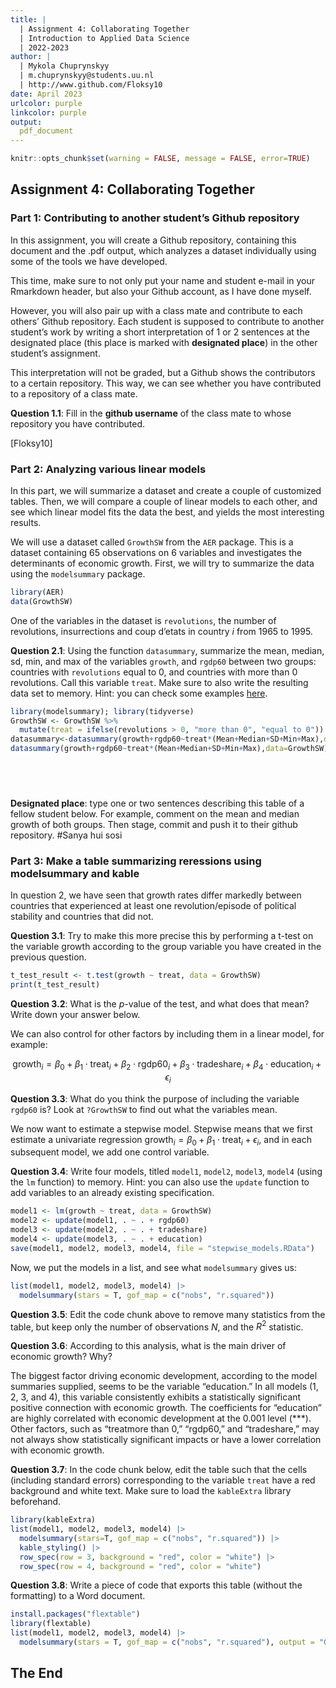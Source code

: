 ```yaml
---
title: | 
  | Assignment 4: Collaborating Together
  | Introduction to Applied Data Science
  | 2022-2023
author: |
  | Mykola Chuprynskyy
  | m.chuprynskyy@students.uu.nl
  | http://www.github.com/Floksy10
date: April 2023
urlcolor: purple
linkcolor: purple 
output: 
  pdf_document
---
```


```r
knitr::opts_chunk$set(warning = FALSE, message = FALSE, error=TRUE)
```

## Assignment 4: Collaborating Together 

### Part 1: Contributing to another student's Github repository

In this assignment, you will create a Github repository, containing this document and the .pdf output, which analyzes a dataset individually using some of the tools we have developed. 

This time, make sure to not only put your name and student e-mail in your Rmarkdown header, but also your Github account, as I have done myself. 

However, you will also pair up with a class mate and contribute to each others' Github repository. Each student is supposed to contribute to another student's work by writing a short interpretation of 1 or 2 sentences at the designated place (this place is marked with **designated place**) in the other student's assignment. 

This interpretation will not be graded, but a Github shows the contributors to a certain repository. This way, we can see whether you have contributed to a repository of a class mate. 

**Question 1.1**: Fill in the __github username__ of the class mate to whose repository you have contributed. 

[Floksy10]

### Part 2: Analyzing various linear models

In this part, we will summarize a dataset and create a couple of customized tables. Then, we will compare a couple of linear models to each other, and see which linear model fits the data the best, and yields the most interesting results.

We will use a dataset called `GrowthSW` from the `AER` package. This is a dataset containing 65 observations on 6 variables and investigates the determinants of economic growth. First, we will try to summarize the data using the `modelsummary` package. 

```r
library(AER)
data(GrowthSW)
```

One of the variables in the dataset is `revolutions`, the number of revolutions, insurrections and coup d'etats in country $i$ from 1965 to 1995.

**Question 2.1**: Using the function `datasummary`, summarize the mean, median, sd, min, and max of the variables `growth`, and `rgdp60` between two groups: countries with `revolutions` equal to 0, and countries with more than 0 revolutions. Call this variable `treat`. Make sure to also write the resulting data set to memory. Hint: you can check some examples [here](https://vincentarelbundock.github.io/modelsummary/articles/datasummary.html#datasummary).

```r
library(modelsummary); library(tidyverse)
GrowthSW <- GrowthSW %>%
  mutate(treat = ifelse(revolutions > 0, "more than 0", "equal to 0"))
datasummary<-datasummary(growth+rgdp60~treat*(Mean+Median+SD+Min+Max),data=GrowthSW)
datasummary(growth+rgdp60~treat*(Mean+Median+SD+Min+Max),data=GrowthSW)



  
```

**Designated place**: type one or two sentences describing this table of a fellow student below. For example, comment on the mean and median growth of both groups. Then stage, commit and push it to their github repository. 
#Sanya hui sosi

### Part 3: Make a table summarizing reressions using modelsummary and kable

In question 2, we have seen that growth rates differ markedly between countries that experienced at least one revolution/episode of political stability and countries that did not. 

**Question 3.1**: Try to make this more precise this by performing a t-test on the variable growth according to the group variable you have created in the previous question. 

```r
t_test_result <- t.test(growth ~ treat, data = GrowthSW)
print(t_test_result)


```

**Question 3.2**: What is the $p$-value of the test, and what does that mean? Write down your answer below.


We can also control for other factors by including them in a linear model, for example:

$$
\text{growth}_i = \beta_0 + \beta_1 \cdot \text{treat}_i + \beta_2 \cdot \text{rgdp60}_i + \beta_3 \cdot \text{tradeshare}_i + \beta_4 \cdot \text{education}_i + \epsilon_i
$$

**Question 3.3**: What do you think the purpose of including the variable `rgdp60` is? Look at `?GrowthSW` to find out what the variables mean. 


We now want to estimate a stepwise model. Stepwise means that we first estimate a univariate regression $\text{growth}_i = \beta_0 + \beta_1 \cdot \text{treat}_i + \epsilon_i$, and in each subsequent model, we add one control variable. 

**Question 3.4**: Write four models, titled `model1`, `model2`, `model3`, `model4` (using the `lm` function) to memory. Hint: you can also use the `update` function to add variables to an already existing specification.

```r
model1 <- lm(growth ~ treat, data = GrowthSW)
model2 <- update(model1, . ~ . + rgdp60)
model3 <- update(model2, . ~ . + tradeshare)
model4 <- update(model3, . ~ . + education)
save(model1, model2, model3, model4, file = "stepwise_models.RData")


```

Now, we put the models in a list, and see what `modelsummary` gives us:

```r
list(model1, model2, model3, model4) |>
  modelsummary(stars = T, gof_map = c("nobs", "r.squared"))


```

**Question 3.5**: Edit the code chunk above to remove many statistics from the table, but keep only the number of observations $N$, and the $R^2$ statistic. 

**Question 3.6**: According to this analysis, what is the main driver of economic growth? Why?

The biggest factor driving economic development, according to the model summaries supplied, seems to be the variable "education." In all models (1, 2, 3, and 4), this variable consistently exhibits a statistically significant positive connection with economic growth. The coefficients for "education" are highly correlated with economic development at the 0.001 level (***). Other factors, such as "treatmore than 0," "rgdp60," and "tradeshare," may not always show statistically significant impacts or have a lower correlation with economic growth.



**Question 3.7**: In the code chunk below, edit the table such that the cells (including standard errors) corresponding to the variable `treat` have a red background and white text. Make sure to load the `kableExtra` library beforehand.

```r
library(kableExtra)
list(model1, model2, model3, model4) |>
  modelsummary(stars=T, gof_map = c("nobs", "r.squared")) |>
  kable_styling() |>
  row_spec(row = 3, background = "red", color = "white") |>
  row_spec(row = 4, background = "red", color = "white")


```

**Question 3.8**: Write a piece of code that exports this table (without the formatting) to a Word document. 

```r
install.packages("flextable")
library(flextable)
list(model1, model2, model3, model4) |>
  modelsummary(stars = T, gof_map = c("nobs", "r.squared"), output = "Growth.docx")


```

## The End
